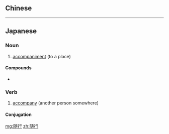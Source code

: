 {{also|隨行}}
==Chinese==
{{zh-see|隨行}}

----

==Japanese==
{{ja-kanjitab|ずい|こう|yomi=on}}

===Noun===
{{ja-noun|ずいこう}}

# [[accompaniment]] (to a place)

====Compounds====
* {{l/ja|随行員}}

===Verb===
{{ja-verb-suru|ずいこう}}

# [[accompany]] (another person somewhere)

====Conjugation====
{{ja-suru|ずいこう}}

[[mg:随行]]
[[zh:随行]]